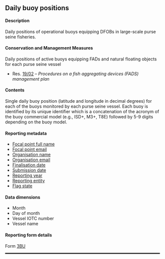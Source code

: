 ## Daily buoy positions {#BUdataset}

#### Description

Daily positions of operational buoys equipping DFOBs in large-scale purse seine fisheries.

#### Conservation and Management Measures
Daily positions of active buoys equipping FADs and natural floating objects for each purse seine vessel

- Res. [19/02](https://iotc.org/cmm/resolution-1902-procedures-fish-aggregating-devices-fads-management-plan) -- _Procedures on a fish aggregating devices (FADS) management plan_

#### Contents

Single daily buoy position (latitude and longitude in decimal degrees) for each of the buoys monitored by each purse seine vessel. Each buoy is identified by its unique identifier which is a concatenation of the acronym of the buoy commercial model (e.g., ISD+, M3+, T8E) followed by 5-9 digits depending on the buoy model.

#### Reporting metadata

- [Focal point full name](#fcname)
- [Focal point email](#fcemail)
- [Organisation name](#orgname)
- [Organisation email](#orgemail)
- [Finalisation date](#findate)
- [Submission date](#subdate)
- [Reporting year](#repyear)
- [Reporting entity](#repentity)
- [Flag state](#repflagstate)

#### Data dimensions

- Month
- Day of month
- Vessel IOTC number
- Vessel name

#### Reporting form details

Form [3BU](../forms/#Form_3BU)

<hr style="border:1.5px solid black">
